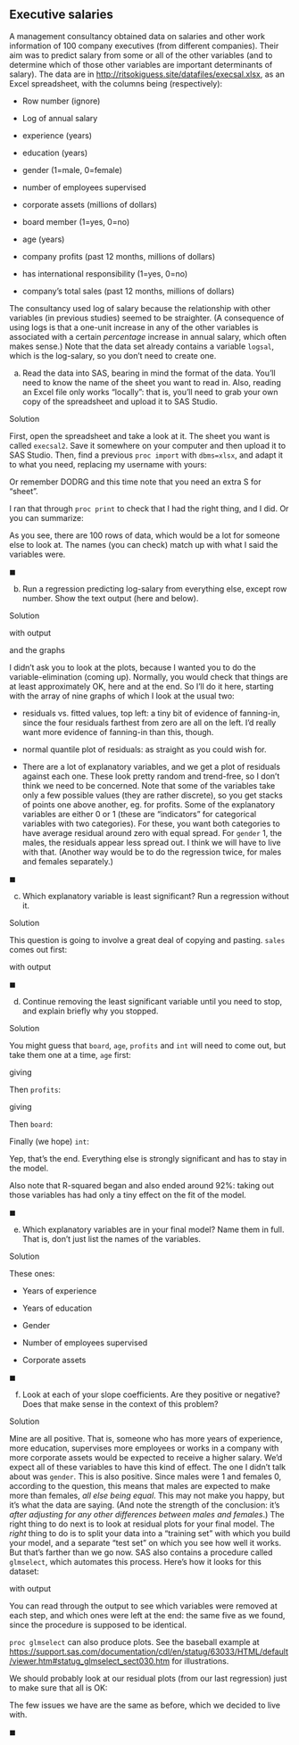 ##  Executive salaries


 A management consultancy obtained data on salaries and other
work information of 100 company executives (from different
companies). Their aim was to predict salary from some or all of the
other variables (and to determine which of those other variables are
important determinants of salary). The data are in
[http://ritsokiguess.site/datafiles/execsal.xlsx](http://ritsokiguess.site/datafiles/execsal.xlsx), as an
Excel spreadsheet, with the
columns being (respectively):



* Row number (ignore)

* Log of annual salary

* experience (years)

* education (years)


* gender (1=male, 0=female)

* number of employees supervised

* corporate assets (millions of dollars)


* board member (1=yes, 0=no)

* age (years)

* company profits (past 12 months, millions of dollars)

* has international responsibility (1=yes, 0=no)


* company's total sales (past 12 months, millions of dollars)


The consultancy used log of salary because the relationship with other
variables (in previous studies) seemed to be straighter. (A
consequence of using logs is that a one-unit increase in any of the
other variables is associated with a certain *percentage*
increase in annual salary, which often makes sense.) Note that the
data set already contains a variable `logsal`, which is the
log-salary, so you don't need to create one.



(a) Read the data into SAS, bearing in mind the format of the
data. You'll need to know the name of the sheet you want to read
in. Also, reading an Excel file only works "locally": that is,
you'll need to grab your own copy of the spreadsheet and upload it
to SAS Studio.


Solution


First, open the spreadsheet and take a look at it. The sheet you
want is called `execsal2`. Save it somewhere on your
computer and then upload it to SAS Studio.
Then, find a previous `proc import` with
`dbms=xlsx`, and adapt it to what you need, replacing my
username with yours:

\begin{Datastep}
proc import
datafile='/home/ken/execsal.xlsx'
dbms=xlsx
out=salaries
replace;
sheet=execsal2;
getnames=yes;
\end{Datastep}

Or remember DODRG and this time note that you need an extra S for "sheet".

I ran that through `proc print` to check that I had the right
thing, and I did. Or you can summarize:

\begin{Sascode}[store=wucuz]
proc means;  
\end{Sascode}

\Listing[store=wucuz, fontsize=footnotesize]{wucuzz}

As you see, there are 100 rows of data, which would be a lot for
someone else to look at. The names (you can check) match up with what
I said the variables were.

$\blacksquare$

(b) Run a regression predicting log-salary from everything else,
except row number. Show the text output (here and below).


Solution


\begin{Sascode}[store=exa]
proc reg;
model logsal=exp educ gender sup cass board age profits int sales;
\end{Sascode}

with output
\Listing[store=exa,fontsize=small]{exaa}

and the graphs

\Graphic[store=exa, scale=0.8]{exab}

I didn't ask you to look at the plots, because I wanted you to do the
variable-elimination (coming up). Normally, you would check that
things are at least approximately OK, here and at the end. So I'll do
it here, starting with the array of nine graphs of which I look at the
usual two:



* residuals vs.\ fitted values, top left: a tiny bit of evidence
of fanning-in, since the four residuals farthest from zero are all
on the left. I'd really want more evidence of fanning-in than this,
though.

* normal quantile plot of residuals: as straight as you could wish
for. 

* There are a lot of explanatory variables, and we get a plot of
residuals against each one. These look pretty random and trend-free,
so I don't think we need to be concerned. Note that some of the
variables take only a few possible values (they are rather
discrete), so you get stacks of points one above another, eg. for
profits. Some of the explanatory variables are either 0 or 1 (these
are "indicators" for categorical variables with two
categories). For these, you want both categories to have average
residual around zero with equal spread. For `gender` 1, the
males, the residuals appear less spread out. I think we will have to
live with that. (Another way would be to do the regression twice,
for males and females separately.)


$\blacksquare$

(c) Which explanatory variable is least significant? Run a
regression without it.


Solution


This question is going to involve a great deal of copying and
pasting. `sales` comes out first:

\begin{Sascode}[store=exb]
proc reg;
model logsal=exp educ gender sup cass board age profits int;
\end{Sascode}

with output

\Listing[store=exb]{exbb}

$\blacksquare$

(d) Continue removing the least significant variable until you
need to stop, and explain briefly why you stopped.


Solution


You might guess that `board`, `age`,  `profits` and
`int` will need to come out, but take them one at a
time, `age` first:
\begin{Sascode}[store=exc]
proc reg;
model logsal=exp educ gender sup cass board profits int;
\end{Sascode}

giving

\Listing[store=exc]{excc}

Then `profits`:

\begin{Sascode}[store=exd]
proc reg;
model logsal=exp educ gender sup cass board int;
\end{Sascode}

giving

\Listing[store=exd]{exdd}

Then `board`:

\begin{Sascode}[store=exe]
proc reg;
model logsal=exp educ gender sup cass int;
\end{Sascode}

\Listing[store=exe]{exee}

Finally (we hope) `int`:

\begin{Sascode}[store=exf]
proc reg;
model logsal=exp educ gender sup cass;
\end{Sascode}

\Listing[store=exf]{exff}
Yep, that's the end. Everything else is strongly significant and has
to stay in the model.

Also note that R-squared began and also ended around 92\%: taking out
those variables has had only a tiny effect on the fit of the model.

$\blacksquare$

(e) Which explanatory variables are in your final model? Name them
in full. That is, don't just list the names of the variables.


Solution


These ones:


* Years of experience

* Years of education

* Gender

* Number of employees supervised

* Corporate assets


$\blacksquare$

(f) Look at each of your slope coefficients. Are they positive or
negative? Does that make sense in the context of this problem?


Solution


Mine are all positive. That is, someone who has more years of
experience, more education, supervises more employees or works
in a company with more corporate assets would be expected to
receive a higher salary. We'd expect all of these variables to
have this kind of effect.
The one I didn't talk about was `gender`. This is also
positive. Since males were 1 and females 0, according to the
question, this means that males are expected to make more than
females, *all else being equal*. This may not make you
happy, but it's what the data are saying. (And note the strength
of the conclusion: it's *after adjusting for any other
differences between males and females*.)
The right thing to do next is to look at residual plots for your
final model. The *right* thing to do is to split your data
into a "training set" with which you build your model, and a
separate "test set" on which you see how well it works. But
that's farther than we go now.
SAS also contains a procedure called `glmselect`, which
automates this process. Here's how it looks for this dataset:
\begin{Sascode}[store=exh]
proc glmselect;
model logsal=exp educ gender sup cass board age profits int sales
/ selection=backward;
\end{Sascode}

with output

\Listing[store=exh]{exhh}

You can read through the output to see which variables were removed at
each step, and which ones were left at the end: the same five as we
found, since the procedure is supposed to be identical. 

`proc glmselect` can also produce plots. See the baseball
example at
[https://support.sas.com/documentation/cdl/en/statug/63033/HTML/default/viewer.htm#statug_glmselect_sect030.htm](https://support.sas.com/documentation/cdl/en/statug/63033/HTML/default/viewer.htm#statug_glmselect_sect030.htm)
for illustrations. 

We should probably look at our residual plots (from our last
regression) just to make sure that all is OK:

\Graphic[store=exf, scale=0.7]{exfg}

The few issues we have are the same as before, which we decided to
live with.

$\blacksquare$





